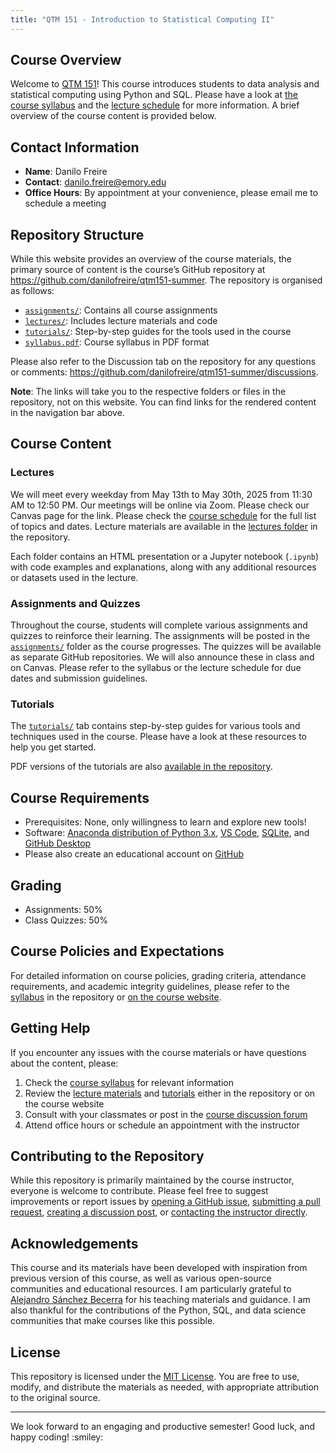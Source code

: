```yaml
---
title: "QTM 151 - Introduction to Statistical Computing II"
---
```


## Course Overview

Welcome to [QTM 151](https://github.com/danilofreire/qtm151-summer)! This course introduces students to data analysis and statistical computing using Python and SQL. Please have a look at [the course syllabus](https://danilofreire.github.io/qtm151-summer/syllabus.html) and the [lecture schedule](https://danilofreire.github.io/qtm151-summer/lectures.html) for more information. A brief overview of the course content is provided below.

## Contact Information

- **Name**: Danilo Freire
- **Contact**: <danilo.freire@emory.edu>
- **Office Hours**: By appointment at your convenience, please email me to schedule a meeting

## Repository Structure

While this website provides an overview of the course materials, the primary source of content is the course's GitHub repository at <https://github.com/danilofreire/qtm151-summer>. The repository is organised as follows:

- [`assignments/`](https://github.com/danilofreire/qtm151-summer/tree/main/assignments): Contains all course assignments
- [`lectures/`](https://github.com/danilofreire/qtm151-summer/tree/main/lectures): Includes lecture materials and code
- [`tutorials/`](https://github.com/danilofreire/qtm151-summer/tree/main/tutorials): Step-by-step guides for the tools used in the course
- [`syllabus.pdf`](https://github.com/danilofreire/qtm151-summer/blob/main/syllabus.pdf): Course syllabus in PDF format

Please also refer to the Discussion tab on the repository for any questions or comments: <https://github.com/danilofreire/qtm151-summer/discussions>. 

**Note**: The links will take you to the respective folders or files in the repository, not on this website. You can find links for the rendered content in the navigation bar above.

## Course Content

### Lectures

We will meet every weekday from May 13th to May 30th, 2025 from 11:30 AM to 12:50 PM. Our meetings will be online via Zoom. Please check our Canvas page for the link.  Please check the [course schedule](https://danilofreire.github.io/qtm151-summer/lectures/lectures.html) for the full list of topics and dates. Lecture materials are available in the [lectures folder](https://github.com/danilofreire/qtm151-summer/tree/main/lectures) in the repository.

Each folder contains an HTML presentation or a Jupyter notebook (`.ipynb`) with code examples and explanations, along with any additional resources or datasets used in the lecture.

### Assignments and Quizzes

Throughout the course, students will complete various assignments and quizzes to reinforce their learning. The assignments will be posted in the [`assignments/`](https://github.com/danilofreire/qtm151-summer/tree/main/assignments) folder as the course progresses. The quizzes will be available as separate GitHub repositories. We will also announce these in class and on Canvas. Please refer to the syllabus or the lecture schedule for due dates and
submission guidelines.

### Tutorials

The [`tutorials/`](https://github.com/danilofreire/qtm151-summer/tree/main/tutorials) tab contains step-by-step guides for various tools and techniques used in the course. Please have a look at
these resources to help you get started. 

PDF versions of the tutorials are also [available in the repository](https://github.com/danilofreire/qtm151-summer/tree/main/tutorials).

## Course Requirements

- Prerequisites: None, only willingness to learn and explore new tools!
- Software: [Anaconda distribution of Python 3.x](https://www.anaconda.com/), [VS Code](https://code.visualstudio.com/), [SQLite](https://www.sqlite.org/), and [GitHub Desktop](https://github.com/apps/desktop) 
- Please also create an educational account on [GitHub](https://education.github.com/)

## Grading

- Assignments: 50%
- Class Quizzes: 50%

## Course Policies and Expectations

For detailed information on course policies, grading criteria, attendance requirements, and academic integrity guidelines, please refer to the [syllabus](https://github.com/danilofreire/qtm151-summer/blob/main/syllabus.pdf) in the repository or [on the course website](https://danilofreire.github.io/qtm151-summer/syllabus.html).

## Getting Help

If you encounter any issues with the course materials or have questions about the content, please:

1. Check the [course syllabus](https://github.com/danilofreire/qtm151-summer/blob/main/syllabus.pdf) for relevant information
2. Review the [lecture materials](https://github.com/danilofreire/qtm151-summer/tree/main/lectures) and
   [tutorials](https://github.com/danilofreire/qtm151-summer/tree/main/tutorials) either in the repository or on the
   course website
3. Consult with your classmates or post in the [course discussion forum](https://github.com/danilofreire/qtm151-summer/discussions)
4. Attend office hours or schedule an appointment with the instructor

## Contributing to the Repository

While this repository is primarily maintained by the course instructor, everyone is welcome to contribute. Please feel free to suggest improvements or report issues by [opening a GitHub issue](https://github.com/danilofreire/qtm151-summer/issues), [submitting a pull request](https://github.com/danilofreire/qtm151-summer/pulls), [creating a discussion post](https://github.com/danilofreire/qtm151-summer/discussions), or [contacting the instructor directly](mailto:danilo.freire@emory.edu).

## Acknowledgements

This course and its materials have been developed with inspiration from previous version of this course, as well as various open-source communities and educational resources. I am particularly grateful to [Alejandro Sánchez Becerra](https://sites.google.com/site/sanchezbecerraalejandro) for his teaching materials and guidance. I am also thankful for the contributions of the Python, SQL, and data science communities that make courses like this possible.

## License

This repository is licensed under the [MIT License](LICENSE.qmd). You are free to use, modify, and distribute the materials as needed, with appropriate attribution to the original source.

-----

We look forward to an engaging and productive semester! Good luck, and happy coding! :smiley:
